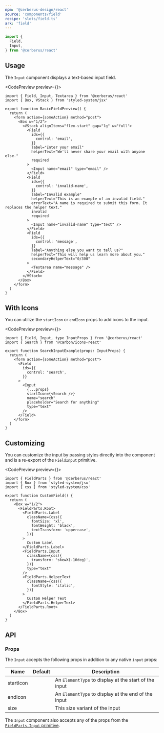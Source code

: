 ```yaml
---
npm: '@cerberus-design/react'
source: 'components/field'
recipe: 'slots/field.ts'
ark: 'field'
---
```




```ts
import {
  Field,
  Input,
} from '@cerberus/react'
```

## Usage

The `Input` component displays a text-based input field.

<CodePreview preview={<BasicFieldPreview />}>
```tsx title="some-form.tsx"
import { Field, Input, Textarea } from '@cerberus/react'
import { Box, VStack } from 'styled-system/jsx'

export function BasicFieldPreview() {
  return (
    <form action={someAction} method="post">
      <Box w="1/2">
        <VStack alignItems="flex-start" gap="lg" w="full">
          <Field
            ids={{
              control: 'email',
            }}
            label="Enter your email"
            helperText="We'll never share your email with anyone else."
            required
          >
            <Input name="email" type="email" />
          </Field>
          <Field
            ids={{
              control: 'invalid-name',
            }}
            label="Invalid example"
            helperText="This is an example of an invalid field."
            errorText="A name is required to submit this form. It replaces the helper text."
            invalid
            required
          >
            <Input name="invalid-name" type="text" />
          </Field>
          <Field
            ids={{
              control: 'message',
            }}
            label="Anything else you want to tell us?"
            helperText="This will help us learn more about you."
            secondaryHelperText="0/300"
          >
            <Textarea name="message" />
          </Field>
        </VStack>
      </Box>
    </form>
  )
}
```
</CodePreview>

## With Icons

You can utilize the `startIcon` or `endIcon` props to add icons to the input.

<CodePreview preview={<SearchInputExample />}>
```tsx title="search-input.tsx"
import { Field, Input, type InputProps } from '@cerberus/react'
import { Search } from '@carbon/icons-react'

export function SearchInputExample(props: InputProps) {
  return (
    <form action={someAction} method="post">
      <Field
        ids={{
          control: 'search',
        }}
      >
        <Input
          {...props}
          startIcon={<Search />}
          name="search"
          placeholder="Search for anything"
          type="text"
        />
      </Field>
    </form>
  )
}
```
</CodePreview>

## Customizing

You can customize the input by passing styles directly into the component and is a re-export of the `FieldInput` primitive.

<CodePreview preview={<CustomField />}>
```tsx {18-23}
import { FieldParts } from '@cerberus/react'
import { Box } from 'styled-system/jsx'
import { css } from 'styled-system/css'

export function CustomField() {
  return (
    <Box w="1/2">
      <FieldParts.Root>
        <FieldParts.Label
          className={css({
            fontSize: 'xl',
            fontWeight: 'black',
            textTransform: 'uppercase',
          })}
        >
          Custom Label
        </FieldParts.Label>
        <FieldParts.Input
          className={css({
            transform: 'skewX(-10deg)',
          })}
          type="text"
        />
        <FieldParts.HelperText
          className={css({
            fontStyle: 'italic',
          })}
        >
          Custom Helper Text
        </FieldParts.HelperText>
      </FieldParts.Root>
    </Box>
  )
}
```
</CodePreview>


## API

### Props

The `Input` accepts the following props in addition to any native `input` props:

| Name     | Default | Description                            |
| -------- | ------- | -------------------------------------- |
| startIcon     |    | An `ElementType` to display at the start of the input |
| endIcon     |    | An `ElementType` to display at the end of the input |
| size     |  | This size variant of the input |

The `Input` component also accepts any of the props from the [`FieldParts.Input` primitive](https://ark-ui.com/react/docs/components/field#api-reference).
